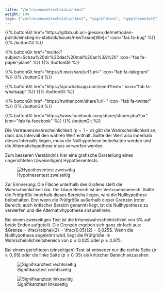 ```yaml
---
title: "Vertrauenswahrscheinlichkeit"
weight: 104
tags: ["vertrauenswahrscheinlichkeit", "signifikanz", "hypothesentest"]
---
```


{{% buttonGit href=\"https\:\/\/gitlab.ub.uni-giessen.de\/methoden-politik\/einstieg-in-statistik\/issues\/new?issue[title]=\" icon=\"fas fa-bug\" %}} {{% /buttonGit %}} 

{{% buttonGit href=\"mailto\:?subject=Schau\%20dir\%20das\%20mal\%20an\%3A\%20\" icon=\"fas fa-paper-plane\" %}} {{% /buttonGit %}}

{{% buttonGit href=\"https\:\/\/t.me\/share\/url?url=\" icon=\"fab fa-telegram\" %}} {{% /buttonGit %}}

{{% buttonGit href=\"https\:\/\/api.whatsapp.com\/send?text=\" icon=\"fab fa-whatsapp\" %}} {{% /buttonGit %}}

{{% buttonGit href=\"https\:\/\/twitter.com\/share?url=\" icon=\"fab fa-twitter\" %}} {{% /buttonGit %}}

{{% buttonGit href=\"https\:\/\/www.facebook.com\/sharer\/sharer.php?u=\" icon=\"fab fa-facebook\" %}} {{% /buttonGit %}}

Die Vertrauenswahrscheinlichkeit ($p = 1 − \alpha$) gibt die Wahrscheinlichkeit an, dass das Intervall den wahren Wert enthält. Sollte der Wert also innerhalb dieses Intervalls liegen, muss die Nullhypothese beibehalten werden und die Alternativhypothese muss verworfen werden.

Zum besseren Verständnis hier eine grafische Darstellung eines ungerichteten (zweiseitigen) Hypothesentests:

![Hypothesentest zweiseitig](../images/testen-zweiseitig.png)

Zur Erinnerung: Die Fläche unterhalb des Grafens stellt die Wahrscheinlichkeit dar. Der blaue Bereich ist der Vertrauensbereich. Sollte die Prüfgröße innerhalb dieses Bereichs liegen, wird die Nullhypothese beibehalten. Erst wenn die Prüfgröße außerhalb dieser Grenzen (roter Bereich; auch kritischer Bereich genannt) liegt, ist die Nullhypothese zu verwerfen und die Alternativhypothese anzunehmen.

Bei einem zweiseitigen Test ist die Irrtumswahrscheinlichkeit von $5\%$ auf beide Enden aufgeteilt. Die Grenzen ergeben sich ganz einfach aus: $Grenze = \frac{\alpha}{2} = \frac{0,05}{2} = 0,025$. Wenn die Nullhypothese abgelehnt wird, liegt die Prüfgröße im Wahrscheinlichkeitsbereich von $p \le 0.025$ oder $p \ge 0.975$.

Bei einem gerichteten (einseitigen) Test ist entweder nur die rechte Seite ($p \ge 0,95$) oder die linke Seite ($p \le 0,05$) als kritischer Bereich anzusehen.

![Signifikanztest rechtsseitig](../images/testen-rechtsseitig.png)

![Signifikanztest linksseitig](../images/testen-linksseitig.png)